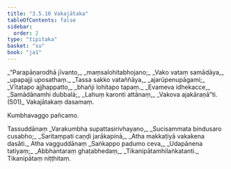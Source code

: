 ```yaml
---
title: "3.5.10 Vakajātaka"
tableOfContents: false
sidebar:
  order: 2
type: "tipitaka"
basket: "su"
book: "ja1"
---
```



<DynamicBreadcrumb />

<Division number="148" book="ja1" bookNo="22" page="294">

<Paragraph number="874" type="verses" book="ja1">
_“Parapāṇarodhā jīvanto,_  
_maṃsalohitabhojano;_  
_Vako vataṃ samādāya,_  
_upapajji uposathaṃ._  

</Paragraph>

</Division>
<Division number="149" book="ja1" bookNo="22" page="294">

<Paragraph number="875" type="verses" book="ja1">
_Tassa sakko vataññāya,_  
_ajarūpenupāgami;_  
_Vītatapo ajjhappatto,_  
_bhañji lohitapo tapaṃ._  

</Paragraph>

</Division>
<Division number="150" book="ja1" bookNo="22" page="294">

<Paragraph number="876" type="verses" book="ja1">
_Evameva idhekacce,_  
_Samādānamhi dubbalā;_  
_Lahuṃ karonti attānaṃ,_  
_Vakova ajakāraṇā”ti. (501)_  


</Paragraph>
</Division>

<Paragraph number="877" type="center" book="ja1">
Vakajātakaṃ dasamaṃ.

  
Kumbhavaggo pañcamo.



</Paragraph>

<Paragraph number="878" type="center" book="ja1">
Tassuddānaṃ


</Paragraph>

<Paragraph number="879" type="verses" book="ja1">
_Varakumbha supattasirivhayano,_  
_Sucisammata bindusaro cusabho;_  
_Saritaṃpati caṇḍi jarākapinā,_  
_Atha makkaṭiyā vakakena dasāti._  


</Paragraph>

<Paragraph number="880" type="center" book="ja1">
Atha vagguddānaṃ


</Paragraph>

<Paragraph number="881" type="verses" book="ja1">
_Saṅkappo padumo ceva,_  
_Udapānena tatiyaṃ;_  
_Abbhantaraṃ ghaṭabhedaṃ,_  
_Tikanipātamhilaṅkatanti._  


</Paragraph>

<Paragraph number="882" type="center" book="ja1">
Tikanipātaṃ niṭṭhitaṃ.
</Paragraph>